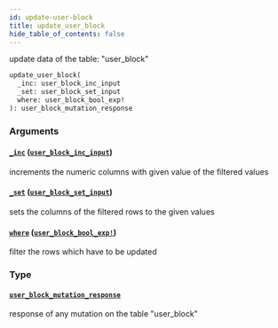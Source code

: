 ```yaml
---
id: update-user-block
title: update_user_block
hide_table_of_contents: false
---
```


update data of the table: "user_block"

```graphql
update_user_block(
  _inc: user_block_inc_input
  _set: user_block_set_input
  where: user_block_bool_exp!
): user_block_mutation_response
```

### Arguments

#### [`_inc`](#) ([`user_block_inc_input`](../inputs/user-block-inc-input))

increments the numeric columns with given value of the filtered values

#### [`_set`](#) ([`user_block_set_input`](../inputs/user-block-set-input))

sets the columns of the filtered rows to the given values

#### [`where`](#) ([`user_block_bool_exp!`](../inputs/user-block-bool-exp))

filter the rows which have to be updated

### Type

#### [`user_block_mutation_response`](../objects/user-block-mutation-response)

response of any mutation on the table "user_block"
